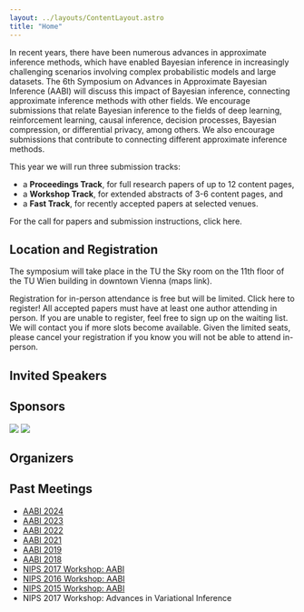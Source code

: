 ```yaml
---
layout: ../layouts/ContentLayout.astro
title: "Home"
---
```



In recent years, there have been numerous advances in approximate inference methods, which have enabled Bayesian inference in increasingly challenging scenarios involving complex probabilistic models and large datasets.
The 6th Symposium on Advances in Approximate Bayesian Inference (AABI) will discuss this impact of Bayesian inference, connecting approximate inference methods with other fields.
We encourage submissions that relate Bayesian inference to the fields of deep learning, reinforcement learning, causal inference, decision processes, Bayesian compression, or differential privacy, among others.
We also encourage submissions that contribute to connecting different approximate inference methods.

This year we will run three submission tracks:

- a **Proceedings Track**, for full research papers of up to 12 content pages,
- a **Workshop Track**, for extended abstracts of 3-6 content pages, and
- a **Fast Track**, for recently accepted papers at selected venues.

For the call for papers and submission instructions, click here.

## Location and Registration

The symposium will take place in the TU the Sky room on the 11th floor of the TU Wien building in downtown Vienna (maps link).

Registration for in-person attendance is free but will be limited.
Click here to register!
All accepted papers must have at least one author attending in person.
If you are unable to register, feel free to sign up on the waiting list.
We will contact you if more slots become available.
Given the limited seats, please cancel your registration if you know you will not be able to attend in-person.

## Invited Speakers

<PersonList people={invited_speakers} />

## Sponsors

<div class='w-full sm:flex sm:space-x-0 sm:space-y-12 md:flex-row md:space-x-28 md:space-y-0'>
  <img src='/images/deepmind.png' class='mx-auto w-1/2' />
  <img
    src='/images/basis-logo.svg'
    class='mx-auto w-1/3 dark:contrast-0 dark:grayscale dark:invert'
  />
</div>

## Organizers

<PersonList people={organizers} />

## Past Meetings

- [AABI 2024](/archives/2024/index.html)
- [AABI 2023](/archives/2023/index.html)
- [AABI 2022](/archives/2022/index.html)
- [AABI 2021](/archives/2021/index.html)
- [AABI 2019](/archives/2019/index.html)
- [AABI 2018](/archives/2018/index.html)
- [NIPS 2017 Workshop: AABI](/archives/2017/index.html)
- [NIPS 2016 Workshop: AABI](/archives/2016/index.html)
- [NIPS 2015 Workshop: AABI](/archives/2015/index.html)
- NIPS 2017 Workshop: Advances in Variational Inference
